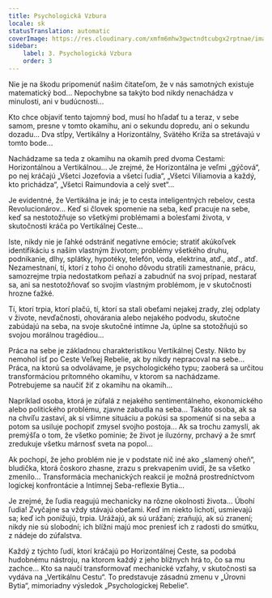 ```yaml
---
title: Psychologická Vzbura
locale: sk
statusTranslation: automatic
coverImage: https://res.cloudinary.com/xmfm6mhw3gwctndtcubgx2rptnae/image/upload/v1740468922/small_cover_tratado_de_psicologia_revolucionaria_a4c0dca4e0.webp
sidebar:
    label: 3. Psychologická Vzbura
    order: 3
---
```

Nie je na škodu pripomenúť našim čitateľom, že v nás samotných existuje matematický bod... Nepochybne sa takýto bod nikdy nenachádza v minulosti, ani v budúcnosti...

Kto chce objaviť tento tajomný bod, musí ho hľadať tu a teraz, v sebe samom, presne v tomto okamihu, ani o sekundu dopredu, ani o sekundu dozadu... Dva stĺpy, Vertikálny a Horizontálny, Svätého Kríža sa stretávajú v tomto bode...

Nachádzame sa teda z okamihu na okamih pred dvoma Cestami: Horizontálnou a Vertikálnou... Je zrejmé, že Horizontálna je veľmi „gýčová“, po nej kráčajú „Všetci Jozefovia a všetci ľudia“, „Všetci Viliamovia a každý, kto prichádza“, „Všetci Raimundovia a celý svet“...

Je evidentné, že Vertikálna je iná; je to cesta inteligentných rebelov, cesta Revolucionárov... Keď si človek spomenie na seba, keď pracuje na sebe, keď sa nestotožňuje so všetkými problémami a bolesťami života, v skutočnosti kráča po Vertikálnej Ceste...

Iste, nikdy nie je ľahké odstrániť negatívne emócie; stratiť akúkoľvek identifikáciu s naším vlastným životom; problémy všetkého druhu, podnikanie, dlhy, splátky, hypotéky, telefón, voda, elektrina, atď., atď., atď. Nezamestnaní, tí, ktorí z toho či onoho dôvodu stratili zamestnanie, prácu, samozrejme trpia nedostatkom peňazí a zabudnúť na svoj prípad, nestarať sa, ani sa nestotožňovať so svojím vlastným problémom, je v skutočnosti hrozne ťažké.

Tí, ktorí trpia, ktorí plačú, tí, ktorí sa stali obeťami nejakej zrady, zlej odplaty v živote, nevďačnosti, ohovárania alebo nejakého podvodu, skutočne zabúdajú na seba, na svoje skutočné intímne Ja, úplne sa stotožňujú so svojou morálnou tragédiou...

Práca na sebe je základnou charakteristikou Vertikálnej Cesty. Nikto by nemohol ísť po Ceste Veľkej Rebelie, ak by nikdy nepracoval na sebe... Práca, na ktorú sa odvolávame, je psychologického typu; zaoberá sa určitou transformáciou prítomného okamihu, v ktorom sa nachádzame. Potrebujeme sa naučiť žiť z okamihu na okamih...

Napríklad osoba, ktorá je zúfalá z nejakého sentimentálneho, ekonomického alebo politického problému, zjavne zabudla na seba... Takáto osoba, ak sa na chvíľu zastaví, ak si všimne situáciu a pokúsi sa spomenúť si na seba a potom sa usiluje pochopiť zmysel svojho postoja... Ak sa trochu zamyslí, ak premýšľa o tom, že všetko pominie; že život je iluzórny, prchavý a že smrť zredukuje všetku márnosť sveta na popol...

Ak pochopí, že jeho problém nie je v podstate nič iné ako „slamený oheň“, bludička, ktorá čoskoro zhasne, zrazu s prekvapením uvidí, že sa všetko zmenilo... Transformácia mechanických reakcií je možná prostredníctvom logickej konfrontácie a Intímnej Seba-reflexie Bytia...

Je zrejmé, že ľudia reagujú mechanicky na rôzne okolnosti života... Úbohí ľudia! Zvyčajne sa vždy stávajú obeťami. Keď im niekto lichotí, usmievajú sa; keď ich ponižujú, trpia. Urážajú, ak sú urážaní; zraňujú, ak sú zranení; nikdy nie sú slobodní; ich blížni majú moc preniesť ich z radosti do smútku, z nádeje do zúfalstva.

Každý z týchto ľudí, ktorí kráčajú po Horizontálnej Ceste, sa podobá hudobnému nástroju, na ktorom každý z jeho blížnych hrá to, čo sa mu zachce... Kto sa naučí transformovať mechanické vzťahy, v skutočnosti sa vydáva na „Vertikálnu Cestu“. To predstavuje zásadnú zmenu v „Úrovni Bytia“, mimoriadny výsledok „Psychologickej Rebelie“.

